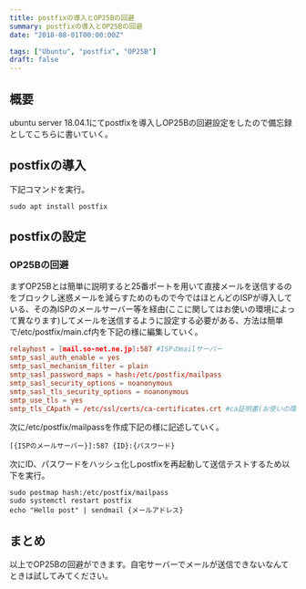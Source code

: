 ```yaml
---
title: postfixの導入とOP25Bの回避
summary: postfixの導入とOP25Bの回避
date: "2018-08-01T00:00:00Z"

tags: ["Ubuntu", "postfix", "OP25B"]
draft: false
---
```


## 概要

ubuntu server 18.04.1にてpostfixを導入しOP25Bの回避設定をしたので備忘録としてこちらに書いていく。

## postfixの導入

下記コマンドを実行。

```console
sudo apt install postfix
```

## postfixの設定

### OP25Bの回避

まずOP25Bとは簡単に説明すると25番ポートを用いて直接メールを送信するのをブロックし迷惑メールを減らすためのもので今ではほとんどのISPが導入している、その為ISPのメールサーバー等を経由(ここに関してはお使いの環境によって異なります)してメールを送信するように設定する必要がある、方法は簡単で/etc/postfix/main.cf内を下記の様に編集していく。

```plaintext:/etc/postfix/main.cf
relayhost = [mail.so-net.ne.jp]:587 #ISPのmailサーバー
smtp_sasl_auth_enable = yes
smtp_sasl_mechanism_filter = plain
smtp_sasl_password_maps = hash:/etc/postfix/mailpass
smtp_sasl_security_options = noanonymous
smtp_sasl_tls_security_options = noanonymous
smtp_use_tls = yes
smtp_tls_CApath = /etc/ssl/certs/ca-certificates.crt #ca証明書(お使いの環境によって違います)
```

次に/etc/postfix/mailpassを作成下記の様に記述していく。

```plaintext
[{ISPのメールサーバー}]:587 {ID}:{パスワード}
```

次にID、パスワードをハッシュ化しpostfixを再起動して送信テストするため以下を実行。

```console
sudo postmap hash:/etc/postfix/mailpass
sudo systemctl restart postfix
echo "Hello post" | sendmail {メールアドレス}
```

## まとめ

以上でOP25Bの回避ができます。自宅サーバーでメールが送信できないなんてときは試してみてください。
